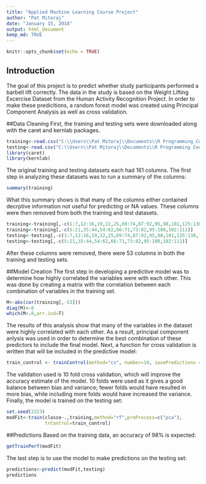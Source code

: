 ---
title: "Applied Machine Learning Course Project"
author: "Pat Mitoraj"
date: "January 15, 2018"
output: html_document
keep_md: TRUE
---

```{r setup, include=FALSE}
knitr::opts_chunk$set(echo = TRUE)
```

## Introduction
The goal of this project is to predict whether study participants performed a barbell lift correctly. The data in the study is based on the Weight Lifting Excercise Dataset from the Human Activity Recognition Project. In order to make these predicitions, a random forest model was created using Principal Component Analysis as well as cross validation.

##Data Cleaning
First, the training and testing sets were downloaded along with the caret and kernlab packages. 
```{r}
training<-read.csv("C:\\Users\\Pat Mitoraj\\Documents\\R Programming Course\\Practical Machine Learning\\Course Project\\pml-training.csv")
testing<-read.csv("C:\\Users\\Pat Mitoraj\\Documents\\R Programming Course\\Practical Machine Learning\\Course Project\\pml-testing.csv")
library(caret)
library(kernlab)
```
The original training and testing datasets each had 161 columns. The first step in analyzing these datasets was to run a summary of the columns:
```{r} 
summary(training)
```
What this summary shows is that many of the columns either contained decrptive information not useful for predicting or NA values. These columns were then removed from both the training and test datasets.
```{r}
training<-training[,-c(1:7,12:16,19,22,25,69:74,87:92,95,98,101,125:130,133,136,139)]
training<-training[,-c(5:21,35:44,54:62,66:71,73:82,95:100,102:111)]
testing<-testing[,-c(1:7,12:16,19,22,25,69:74,87:92,95,98,101,125:130,133,136,139)]
testing<-testing[,-c(5:21,35:44,54:62,66:71,73:82,95:100,102:111)]
```
After these columns were removed, there were 53 columns in both the training and testing sets.

##Model Creation
The first step in developing a predictive model was to determine how highly correlated the variables were with each other. This was done by creating a matrix with the correlation between each combination of variables in the training set.

```{r}
M<-abs(cor(training[,-53]))
diag(M)<-0
which(M>.8,arr.ind=T)
```
The results of this analysis show that many of the variables in the dataset were highly correlated with each other. As a result, principal component anlysis was used in order to determine the best combination of these predictors to include the final model. Next, a function for cross validation is written that will be included in the predictive model:
```{r}
train_control <- trainControl(method="cv", number=10, savePredictions = TRUE)
```
The validation used is 10 fold cross validation, which will improve the accuracy estimate of the model. 10 folds were used as it gives a good balance between bias and variance; fewer folds would have resulted in more bias, while including more folds would have increased the variance. Finally, the model is trained on the testing set:
``` {r, cache=TRUE}
set.seed(2323)
modFit<-train(classe~.,training,method="rf",preProcess=c("pca"),
              trControl=train_control)
```
##Predictions
Based on the training data, an accuracy of 98% is expected:
```{r}
getTrainPerf(modFit)
```
The last step is to use the model to make predictions on the testing set:
```{r}
predictions<-predict(modFit,testing)
predictions
```
